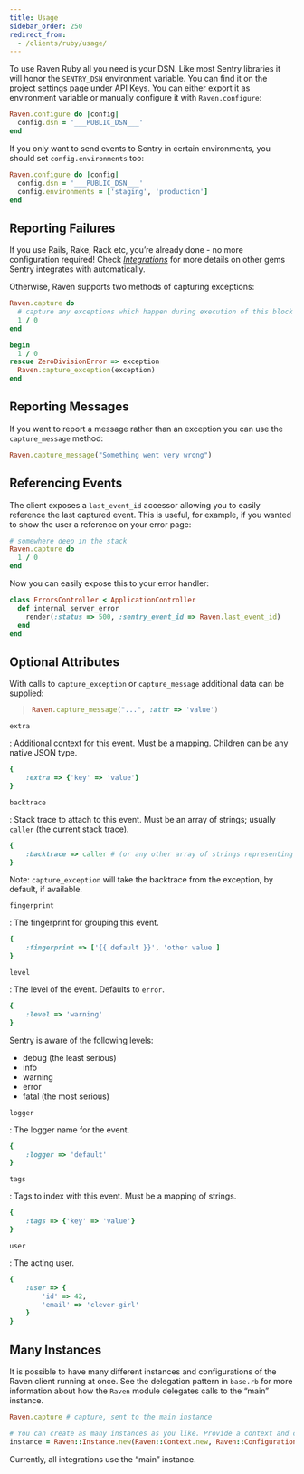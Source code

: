 ```yaml
---
title: Usage
sidebar_order: 250
redirect_from:
  - /clients/ruby/usage/
---
```


To use Raven Ruby all you need is your DSN. Like most Sentry libraries it will honor the `SENTRY_DSN` environment variable. You can find it on the project settings page under API Keys. You can either export it as environment variable or manually configure it with `Raven.configure`:

```ruby
Raven.configure do |config|
  config.dsn = '___PUBLIC_DSN___'
end
```

If you only want to send events to Sentry in certain environments, you should set `config.environments` too:

```ruby
Raven.configure do |config|
  config.dsn = '___PUBLIC_DSN___'
  config.environments = ['staging', 'production']
end
```

## Reporting Failures

If you use Rails, Rake, Rack etc, you’re already done - no more configuration required! Check [_Integrations_](../integrations/) for more details on other gems Sentry integrates with automatically.

Otherwise, Raven supports two methods of capturing exceptions:

```ruby
Raven.capture do
  # capture any exceptions which happen during execution of this block
  1 / 0
end

begin
  1 / 0
rescue ZeroDivisionError => exception
  Raven.capture_exception(exception)
end
```

## Reporting Messages

If you want to report a message rather than an exception you can use the `capture_message` method:

```ruby
Raven.capture_message("Something went very wrong")
```

## Referencing Events

The client exposes a `last_event_id` accessor allowing you to easily reference the last captured event. This is useful, for example, if you wanted to show the user a reference on your error page:

```ruby
# somewhere deep in the stack
Raven.capture do
  1 / 0
end
```

Now you can easily expose this to your error handler:

```ruby
class ErrorsController < ApplicationController
  def internal_server_error
    render(:status => 500, :sentry_event_id => Raven.last_event_id)
  end
end
```

## Optional Attributes

With calls to `capture_exception` or `capture_message` additional data can be supplied:

> ```ruby
> Raven.capture_message("...", :attr => 'value')
> ```

`extra`

: Additional context for this event. Must be a mapping. Children can be any native JSON type.

```ruby
{
    :extra => {'key' => 'value'}
}
```

`backtrace`

: Stack trace to attach to this event. Must be an array of strings; usually `caller` (the current stack trace).

```ruby
{
    :backtrace => caller # (or any other array of strings representing a backtrace)
}
```

Note: `capture_exception` will take the backtrace from the exception, by default, if available.

`fingerprint`

: The fingerprint for grouping this event.

```ruby
{
    :fingerprint => ['{{ default }}', 'other value']
}
```

`level`

: The level of the event. Defaults to `error`.

```ruby
{
    :level => 'warning'
}
```

Sentry is aware of the following levels:

- debug (the least serious)
- info
- warning
- error
- fatal (the most serious)

`logger`

: The logger name for the event.

```ruby
{
    :logger => 'default'
}
```

`tags`

: Tags to index with this event. Must be a mapping of strings.

```ruby
{
    :tags => {'key' => 'value'}
}
```

`user`

: The acting user.

```ruby
{
    :user => {
        'id' => 42,
        'email' => 'clever-girl'
    }
}
```

## Many Instances

It is possible to have many different instances and configurations of the Raven client running at once. See the delegation pattern in `base.rb` for more information about how the `Raven` module delegates calls to the “main” instance.

```ruby
Raven.capture # capture, sent to the main instance

# You can create as many instances as you like. Provide a context and config.
instance = Raven::Instance.new(Raven::Context.new, Raven::Configuration.new)
```

Currently, all integrations use the “main” instance.
